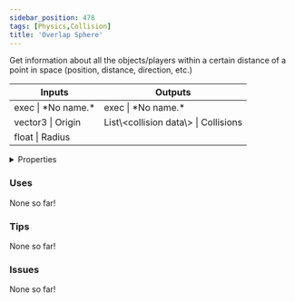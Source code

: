 ```yaml
---
sidebar_position: 478
tags: [Physics,Collision]
title: 'Overlap Sphere'
---
```


Get information about all the objects/players within a certain distance of a point in space (position, distance, direction, etc.)



<IChip uuid="23ce1dae-7585-43af-92c1-9a72fa5d0101"/>

<table><thead><tr><th>Inputs</th><th>Outputs</th></tr></thead><tbody><tr><td>exec | *No name.*</td><td>exec | *No name.*</td></tr><tr><td>vector3 | Origin</td><td>List\&lt;collision data\&gt; | Collisions</td></tr><tr><td>float | Radius</td><td /></tr></tbody></table>

<details>
  <summary>Properties</summary>
  <div>
    <div>
    <table>
      <tbody>
        <tr>
          <td>Is beta required?</td>
          <td>No</td>
        </tr>
        <tr>
          <td>Is chip a trolling risk?</td>
          <td>No</td>
        </tr>
        <tr>
          <td>Is chip a role assignment risk?</td>
          <td>No</td>
        </tr>
        <tr>
          <td>Chip UUID</td>
          <td>23ce1dae-7585-43af-92c1-9a72fa5d0101</td>
        </tr>
        <tr>
          <td>Room availability</td>
          <td>Available everywhere</td>
        </tr>
      </tbody>
    </table>
    </div>
  </div>
</details>

### Uses

None so far!

### Tips

None so far!

### Issues

None so far!